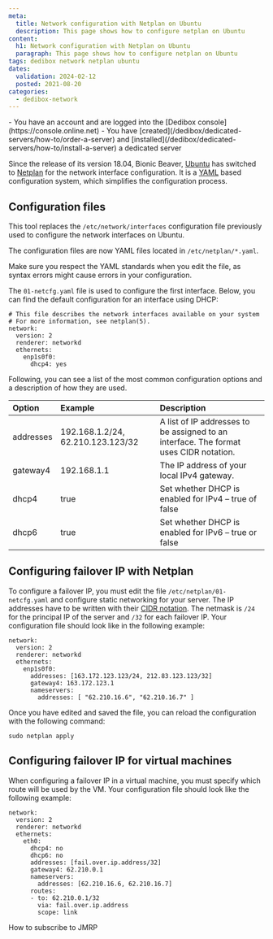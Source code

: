 ```yaml
---
meta:
  title: Network configuration with Netplan on Ubuntu
  description: This page shows how to configure netplan on Ubuntu
content:
  h1: Network configuration with Netplan on Ubuntu
  paragraph: This page shows how to configure netplan on Ubuntu
tags: dedibox network netplan ubuntu
dates:
  validation: 2024-02-12
  posted: 2021-08-20
categories:
  - dedibox-network
---
```


<Message type="requirement">
  - You have an account and are logged into the [Dedibox console](https://console.online.net)
  - You have [created](/dedibox/dedicated-servers/how-to/order-a-server) and [installed](/dedibox/dedicated-servers/how-to/install-a-server) a dedicated server
</Message>


Since the release of its version 18.04, Bionic Beaver, [Ubuntu](http://www.ubuntu.org) has switched to [Netplan](http://netplan.io) for the network interface configuration. It is a [YAML](https://yaml.org/spec/1.2/spec.html) based configuration system, which simplifies the configuration process.

## Configuration files

This tool replaces the `/etc/network/interfaces` configuration file previously used to configure the network interfaces on Ubuntu.

The configuration files are now YAML files located in `/etc/netplan/*.yaml`.


<Message type="important">
  Make sure you respect the YAML standards when you edit the file, as syntax errors might cause errors in your configuration.
</Message>


The `01-netcfg.yaml` file is used to configure the first interface. Below, you can find the default configuration for an interface using DHCP:

```
# This file describes the network interfaces available on your system
# For more information, see netplan(5).
network:
  version: 2
  renderer: networkd
  ethernets:
    enp1s0f0:
      dhcp4: yes
```


Following, you can see a list of the most common configuration options and a description of how they are used.

|  Option  | Example | Description |
| :--------  | :-------- | :---------- |
| addresses| 192.168.1.2/24, 62.210.123.123/32 | A list of IP addresses to be assigned to an interface. The format uses CIDR notation.        |
| gateway4    | 192.168.1.1     | The IP address of your local IPv4 gateway.        |
| dhcp4    | true     | Set whether DHCP is enabled for IPv4 – true of false        |
| dhcp6    | true     | Set whether DHCP is enabled for IPv6 – true or false        |


## Configuring failover IP with Netplan

To configure a failover IP, you must edit the file `/etc/netplan/01-netcfg.yaml` and configure static networking for your server. The IP addresses have to be written with their [CIDR notation](https://en.wikipedia.org/wiki/Classless_Inter-Domain_Routing#CIDR_notation). The netmask is `/24` for the principal IP of the server and `/32` for each failover IP. Your configuration file should look like in the following example:

```
network:
  version: 2
  renderer: networkd
  ethernets:
    enp1s0f0:
      addresses: [163.172.123.123/24, 212.83.123.123/32]
      gateway4: 163.172.123.1
      nameservers:
        addresses: [ "62.210.16.6", "62.210.16.7" ]
```

Once you have edited and saved the file, you can reload the configuration with the following command:

```
sudo netplan apply
```

## Configuring failover IP for virtual machines

When configuring a failover IP in a virtual machine, you must specify which route will be used by the VM. Your configuration file should look like the following example:

```
network:
  version: 2
  renderer: networkd
  ethernets:
    eth0:
      dhcp4: no
      dhcp6: no
      addresses: [fail.over.ip.address/32]
      gateway4: 62.210.0.1
      nameservers:
        addresses: [62.210.16.6, 62.210.16.7]
      routes:
      - to: 62.210.0.1/32
        via: fail.over.ip.address
        scope: link
```


<Navigation title="See also">
  <NextButton to="/dedibox-network/network/how-to/subscribe-to-jmrp/">How to subscribe to JMRP</NextButton>
</Navigation>